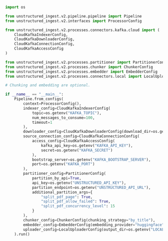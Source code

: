 ```python Python Ingest v2
import os

from unstructured_ingest.v2.pipeline.pipeline import Pipeline
from unstructured_ingest.v2.interfaces import ProcessorConfig

from unstructured_ingest.v2.processes.connectors.kafka.cloud import (
    CloudKafkaIndexerConfig,
    CloudKafkaDownloaderConfig,
    CloudKafkaConnectionConfig,
    CloudKafkaAccessConfig
)

from unstructured_ingest.v2.processes.partitioner import PartitionerConfig
from unstructured_ingest.v2.processes.chunker import ChunkerConfig
from unstructured_ingest.v2.processes.embedder import EmbedderConfig
from unstructured_ingest.v2.processes.connectors.local import LocalUploaderConfig

# Chunking and embedding are optional.

if __name__ == "__main__":
    Pipeline.from_configs(
        context=ProcessorConfig(),
        indexer_config=CloudKafkaIndexerConfig(
            topic=os.getenv("KAFKA_TOPIC"),
            num_messages_to_consume=100,
            timeout=1
        ),
        downloader_config=CloudKafkaDownloaderConfig(download_dir=os.getenv("LOCAL_FILE_DOWNLOAD_DIR")),
        source_connection_config=CloudKafkaConnectionConfig(
            access_config=CloudKafkaAccessConfig(
                kafka_api_key=os.getenv("KAFKA_API_KEY"),
                secret=os.getenv("KAFKA_SECRET")
            ),
            bootstrap_server=os.getenv("KAFKA_BOOTSTRAP_SERVER"),
            port=os.getenv("KAFKA_PORT")
        ),
        partitioner_config=PartitionerConfig(
            partition_by_api=True,
            api_key=os.getenv("UNSTRUCTURED_API_KEY"),
            partition_endpoint=os.getenv("UNSTRUCTURED_API_URL"),
            additional_partition_args={
                "split_pdf_page": True,
                "split_pdf_allow_failed": True,
                "split_pdf_concurrency_level": 15
            }
        ),
        chunker_config=ChunkerConfig(chunking_strategy="by_title"),
        embedder_config=EmbedderConfig(embedding_provider="huggingface"),
        uploader_config=LocalUploaderConfig(output_dir=os.getenv("LOCAL_FILE_OUTPUT_DIR"))
    ).run()
```